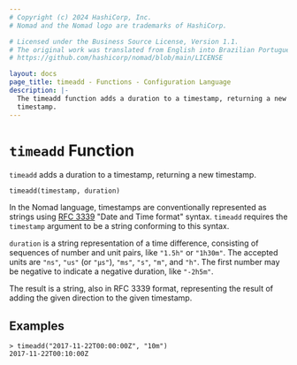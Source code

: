 ```yaml
---
# Copyright (c) 2024 HashiCorp, Inc.
# Nomad and the Nomad logo are trademarks of HashiCorp.

# Licensed under the Business Source License, Version 1.1.
# The original work was translated from English into Brazilian Portuguese.
# https://github.com/hashicorp/nomad/blob/main/LICENSE

layout: docs
page_title: timeadd - Functions - Configuration Language
description: |-
  The timeadd function adds a duration to a timestamp, returning a new
  timestamp.
---
```


# `timeadd` Function

`timeadd` adds a duration to a timestamp, returning a new timestamp.

```hcl
timeadd(timestamp, duration)
```

In the Nomad language, timestamps are conventionally represented as
strings using [RFC 3339](https://tools.ietf.org/html/rfc3339)
"Date and Time format" syntax. `timeadd` requires the `timestamp` argument
to be a string conforming to this syntax.

`duration` is a string representation of a time difference, consisting of
sequences of number and unit pairs, like `"1.5h"` or `"1h30m"`. The accepted
units are `"ns"`, `"us"` (or `"µs"`), `"ms"`, `"s"`, `"m"`, and `"h"`. The first
number may be negative to indicate a negative duration, like `"-2h5m"`.

The result is a string, also in RFC 3339 format, representing the result
of adding the given direction to the given timestamp.

## Examples

```shell-session
> timeadd("2017-11-22T00:00:00Z", "10m")
2017-11-22T00:10:00Z
```
